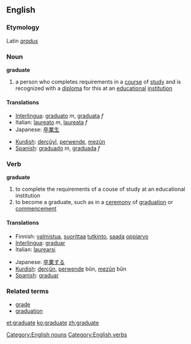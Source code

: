 ==English==
===Etymology===
Latin ''[[gradus]]''
===Noun===
'''graduate'''

# a person who completes requirements in a [[course]] of [[study]] and is recognized with a [[diploma]] for this at an [[educational]] [[institution]]

====Translations====
{{top}}
*[[Interlingua]]: [[graduato]] ''m'', [[graduata]] ''f''
*Italian: [[laureato]] ''m'', [[laureata]] ''f''
*Japanese: [[卒業生]]
{{mid}}
*[[Kurdish]]: [[derçûyî]], [[perwende]], [[mezûn]]
*[[Spanish]]: [[graduado]] ''m'', [[graduada]] ''f''
{{bottom}}

===Verb===
'''graduate'''

# to complete the requirements of a couse of study at an educational institution
# to become a graduate, such as in a [[ceremony]] of [[graduation]] or [[commencement]]

====Translations====
{{top}}
*Finnish: [[valmistua]], [[suorittaa]] [[tutkinto]], [[saada]] [[oppiarvo]]
*[[Interlingua]]: [[graduar]]
*Italian: [[laurearsi]]
{{mid}}
*Japanese: [[卒業]]する
*[[Kurdish]]: [[derçûn]], [[perwende]] bûn, [[mezûn]] bûn
*[[Spanish]]: [[graduar]]
{{bottom}}

===Related terms===
*[[grade]]
*[[graduation]]

[[Category:English nouns]]
[[Category:English verbs]]

[[et:graduate]]
[[ko:graduate]]
[[zh:graduate]]